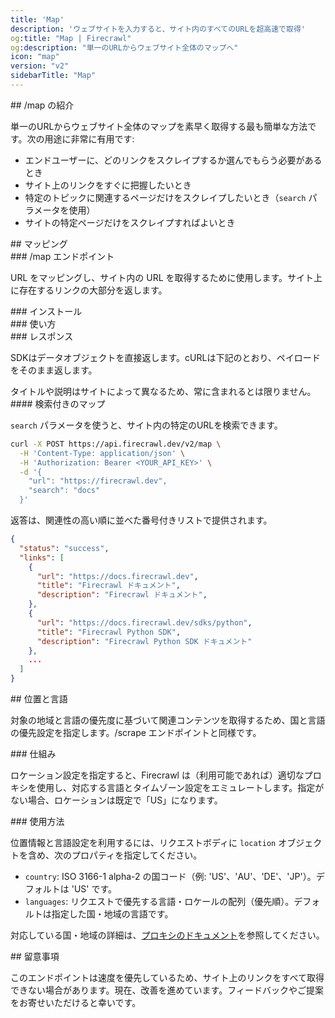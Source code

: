 ```yaml
---
title: 'Map'
description: 'ウェブサイトを入力すると、サイト内のすべてのURLを超高速で取得'
og:title: "Map | Firecrawl"
og:description: "単一のURLからウェブサイト全体のマップへ"
icon: "map"
version: "v2"
sidebarTitle: "Map"
---
```



<div id="introducing-map">
  ## /map の紹介
</div>

単一のURLからウェブサイト全体のマップを素早く取得する最も簡単な方法です。次の用途に非常に有用です:

* エンドユーザーに、どのリンクをスクレイプするか選んでもらう必要があるとき
* サイト上のリンクをすぐに把握したいとき
* 特定のトピックに関連するページだけをスクレイプしたいとき（`search` パラメータを使用）
* サイトの特定ページだけをスクレイプすればよいとき

<div id="mapping">
  ## マッピング
</div>

<div id="map-endpoint">
  ### /map エンドポイント
</div>

URL をマッピングし、サイト内の URL を取得するために使用します。サイト上に存在するリンクの大部分を返します。

<div id="installation">
  ### インストール
</div>

<CodeGroup>
  <InstallationPython />

  <InstallationJavaScript />
</CodeGroup>

<div id="usage">
  ### 使い方
</div>

<CodeGroup>
  <MapPython />

  <MapJavaScript />
</CodeGroup>

<div id="response">
  ### レスポンス
</div>

SDKはデータオブジェクトを直接返します。cURLは下記のとおり、ペイロードをそのまま返します。

<MapResponse />

<Warning>
  タイトルや説明はサイトによって異なるため、常に含まれるとは限りません。
</Warning>

<div id="map-with-search">
  #### 検索付きのマップ
</div>

`search` パラメータを使うと、サイト内の特定のURLを検索できます。

```bash cURL
curl -X POST https://api.firecrawl.dev/v2/map \
  -H 'Content-Type: application/json' \
  -H 'Authorization: Bearer <YOUR_API_KEY>' \
  -d '{
    "url": "https://firecrawl.dev",
    "search": "docs"
  }'
```

返答は、関連性の高い順に並べた番号付きリストで提供されます。

```json
{
  "status": "success",
  "links": [
    {
      "url": "https://docs.firecrawl.dev",
      "title": "Firecrawl ドキュメント",
      "description": "Firecrawl ドキュメント",
    },
    {
      "url": "https://docs.firecrawl.dev/sdks/python",
      "title": "Firecrawl Python SDK",
      "description": "Firecrawl Python SDK ドキュメント"
    },
    ...
  ]
}
```

<div id="location-and-language">
  ## 位置と言語
</div>

対象の地域と言語の優先度に基づいて関連コンテンツを取得するため、国と言語の優先設定を指定します。/scrape エンドポイントと同様です。

<div id="how-it-works">
  ### 仕組み
</div>

ロケーション設定を指定すると、Firecrawl は（利用可能であれば）適切なプロキシを使用し、対応する言語とタイムゾーン設定をエミュレートします。指定がない場合、ロケーションは既定で「US」になります。

<div id="usage">
  ### 使用方法
</div>

位置情報と言語設定を利用するには、リクエストボディに `location` オブジェクトを含め、次のプロパティを指定してください。

* `country`: ISO 3166-1 alpha-2 の国コード（例: &#39;US&#39;、&#39;AU&#39;、&#39;DE&#39;、&#39;JP&#39;）。デフォルトは &#39;US&#39; です。
* `languages`: リクエストで優先する言語・ロケールの配列（優先順）。デフォルトは指定した国・地域の言語です。

<CodeGroup>
  <MapLocationPython />

  <MapLocationNode />

  <MapLocationCURL />
</CodeGroup>

対応している国・地域の詳細は、[プロキシのドキュメント](/ja/features/proxies)を参照してください。

<div id="considerations">
  ## 留意事項
</div>

このエンドポイントは速度を優先しているため、サイト上のリンクをすべて取得できない場合があります。現在、改善を進めています。フィードバックやご提案をお寄せいただけると幸いです。
